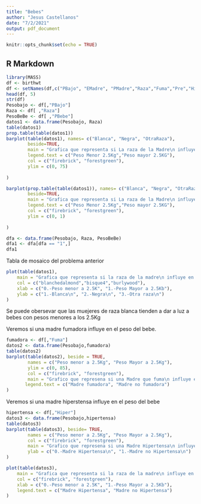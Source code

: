 ```yaml
---
title: "Bebes"
author: "Jesus Castellanos"
date: "7/2/2021"
output: pdf_document
---
```


```r
knitr::opts_chunk$set(echo = TRUE)
```

## R Markdown
```r
library(MASS)
df <- birthwt
df <- setNames(df,c("PBajo", "EMadre", "PMadre","Raza","Fuma","Pre","Hiper","Irrita","Visitas","PBebe"))
head(df, 5)
str(df)
Pesobajo <- df[,"PBajo"]
Raza <- df[ ,"Raza"]
PesoBeBe <- df[ ,"PBebe"]
datos1 <- data.frame(Pesobajo, Raza)
table(datos1)
prop.table(table(datos1))
barplot(table(datos1), names= c("Blanca", "Negra", "OtraRaza"),
        beside=TRUE,
        main = "Grafica que representa si La raza de la Madre\n influye en el Peso del Bebe ",
        legend.text = c("Peso Menor 2.5Kg","Peso mayor 2.5KG"),
        col = c("firebrick", "forestgreen"),
        ylim = c(0, 75)
       
)

barplot(prop.table(table(datos1)), names= c("Blanca", "Negra", "OtraRaza"),
        beside=TRUE,
        main = "Grafica que representa si La raza de la Madre\n influye en el Peso del Bebe ",
        legend.text = c("Peso Menor 2.5Kg","Peso mayor 2.5KG"),
        col = c("firebrick", "forestgreen"),
        ylim = c(0, 1)
       
)

dfa <- data.frame(Pesobajo, Raza, PesoBeBe)
dfa1 <- dfa[dfa == "1",]
dfa1
```

Tabla de mosaico del problema anterior
```r
plot(table(datos1),
    main = "Grafica que representa si la raza de la madre\n influye en el peso del Bebe ",
    col = c("blanchedalmond","bisque4","burlywood"),
    xlab = c("0.-Peso menor a 2.5K", "1.-Peso Mayor a 2.5Kb"),
    ylab = c("1.-Blanca\n", "2.-Negra\n", "3.-Otra raza\n")
)

```

Se puede obersevar que las muejeres de raza blanca tienden a dar a luz a bebes con pesos menores a los 2.5Kg

Veremos si una madre fumadora influye en el peso del bebe.

```r
fumadora <- df[,"Fuma"]
datos2 <- data.frame(Pesobajo,fumadora)
table(datos2)
barplot(table(datos2), beside = TRUE,
        names = c("Peso menor a 2.5Kg", "Peso Mayor a 2.5Kg"),
        ylim = c(0, 85),
        col = c("firebrick", "forestgreen"),
        main = "Grafico que represena si una Madre que fuma\n influye en el peso del Bebe",
       legend.text = c("Madre fumadora", "Madre no fumadora")
)
```

Veremos si una madre hiperstensa influye en el peso del bebe
```r
hipertensa <- df[,"Hiper"]
datos3 <- data.frame(Pesobajo,hipertensa)
table(datos3)
barplot(table(datos3), beside= TRUE,
        names = c("Peso menor a 2.5Kg", "Peso Mayor a 2.5Kg"),
        col = c("firebrick", "forestgreen"),
        main = "Grafico que represena si una Madre Hipertensa\n influye en el peso del Bebe",
        ylab = c("0.-Madre Hipertensa\n", "1.-Madre no Hipertensa\n")
)
```



```r
plot(table(datos3),
    main = "Grafica que representa si la raza de la madre\n influye en el peso del Bebe ",
    col = c("firebrick", "forestgreen"),
    xlab = c("0.-Peso menor a 2.5K", "1.-Peso Mayor a 2.5Kb"),
    legend.text = c("Madre Hipertensa", "Madre no Hipertensa")
)
```

